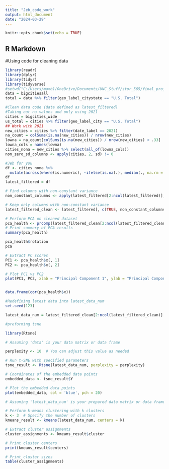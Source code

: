 ```yaml
---
title: "Jeb_code_work"
output: html_document
date: "2024-03-29"
---
```


```r
knitr::opts_chunk$set(echo = TRUE)
```

## R Markdown











#Using code for cleaning data


```r
library(readr)
library(dplyr)
library(tidyr)
library(tidyverse)
#setwd("C:/Users/maxb1/OneDrive/Documents/UNC_Stuff/stor_565/final_project")
data = bigcitiesall
total = data %>% filter(geo_label_citystate == "U.S. Total")
```




```r
#Clean data code (data defined as latest_filtered)
#Taking out na values and only using 2021
cities = bigcities_wide
us_total = cities %>% filter(geo_label_city == "U.S. Total")
## Work with 2021 
new_cities = cities %>% filter(date_label == 2021)
na_count = colSums(is.na(new_cities)) / nrow(new_cities)
lowna = na_count[colSums(is.na(new_cities)) / nrow(new_cities) < .33]
lowna_cols = names(lowna)
cities_nona = new_cities %>% select(all_of(lowna_cols))
non_zero_sd_columns <- apply(cities, 2, sd) != 0

#Jeb for you
df <- cities_nona %>%
  mutate(across(where(is.numeric), ~ifelse(is.na(.), median(., na.rm = TRUE), .)))
df
latest_filtered = df
```
```r
# Find columns with non-constant variance
non_constant_columns <- apply(latest_filtered[2:ncol(latest_filtered)], 2, function(x) var(x) != 0)

# Keep only columns with non-constant variance
latest_filtered_clean <- latest_filtered[, c(TRUE, non_constant_columns)]

# Perform PCA on cleaned dataset
pca_health <- prcomp(latest_filtered_clean[2:ncol(latest_filtered_clean)], scale = TRUE)
# Print summary of PCA results
summary(pca_health)
```


```r
pca_health$rotation
pca
```


```r
# Extract PC scores
PC1 <- pca_health$x[, 1]
PC2 <- pca_health$x[, 2]

# Plot PC1 vs PC2
plot(PC1, PC2, xlab = "Principal Component 1", ylab = "Principal Component 2", main = "PC1 vs PC2")


data.frame(cor(pca_health$x))
```


```r
#Redefining latest data into latest_data_num
set.seed(123)

latest_data_num = latest_filtered_clean[2:ncol(latest_filtered_clean)]

#preforming tsne

library(Rtsne)

# Assuming 'data' is your data matrix or data frame

perplexity <- 10  # You can adjust this value as needed

# Run t-SNE with specified parameters
tsne_result <- Rtsne(latest_data_num, perplexity = perplexity)

# Coordinates of the embedded data points
embedded_data <- tsne_result$Y

# Plot the embedded data points
plot(embedded_data, col = 'blue', pch = 20)

```



```r
# Assuming 'latest_data_num' is your prepared data matrix or data frame

# Perform k-means clustering with k clusters
k <- 3  # Specify the number of clusters
kmeans_result <- kmeans(latest_data_num, centers = k)

# Extract cluster assignments
cluster_assignments <- kmeans_result$cluster

# Print cluster centers
print(kmeans_result$centers)

# Print cluster sizes
table(cluster_assignments)


```















